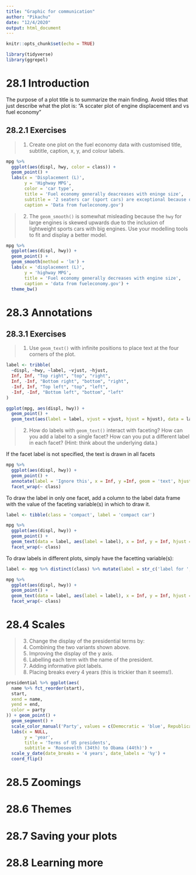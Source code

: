 ---
title: "Graphic for communication"
author: "Pikachu"
date: "12/4/2020"
output: html_document
---

```{r setup, include=FALSE}
knitr::opts_chunk$set(echo = TRUE)
```

```{r}
library(tidyverse)
library(ggrepel)
```

# 28.1 Introduction

The purpose of a plot title is to summarize the main finding. Avoid titles that just describe what the plot is: "A sccater plot of engine displacement and vs fuel economy"

## 28.2.1 Exercises
>1. Create one plot on the fuel economy data with customised title, subtitle, caption, x, y, and colour labels.

```{r}
mpg %>% 
  ggplot(aes(displ, hwy, color = class)) + 
  geom_point() +
  labs(x = 'Displacement (L)',
       y = 'Highway MPG',
       color = 'car type',
       title = 'Fuel economy generally deacreases with eninge size',
       subtitle = '2 seaters car (sport cars) are exceptional because of their lightweight',
       caption = 'Data from fueleconomy.gov')
```

>2. The `geom_smooth()` is somewhat misleading because the `hwy` for large engines is skewed upwards due to the inclusion of lightweight sports cars with big engines. Use your modelling tools to fit and display a better model.

```{r}
mpg %>% 
  ggplot(aes(displ, hwy)) + 
  geom_point() + 
  geom_smooth(method = 'lm') +
  labs(x = 'displacement (L)',
       y = 'highway MPG',
       title = 'Fuel economy generally decreases with engine size',
       caption = 'data from fueleconomy.gov') + 
  theme_bw()
```

# 28.3 Annotations
## 28.3.1 Exercises
>1. Use `geom_text()` with infinite positions to place text at the four corners of the plot.

```{r}
label <- tribble(
  ~displ, ~hwy, ~label, ~vjust, ~hjust,
  Inf, Inf, "Top right", "top", "right",
  Inf, -Inf, "Bottom right", "bottom", "right",
  -Inf, Inf, "Top left", "top", "left",
  -Inf, -Inf, "Bottom left", "bottom", "left"
)

ggplot(mpg, aes(displ, hwy)) +
  geom_point() +
  geom_text(aes(label = label, vjust = vjust, hjust = hjust), data = label)
```

>2. How do labels with `geom_text()` interact with faceting? How can you add a label to a single facet? How can you put a different label in each facet? (Hint: think about the underlying data.)

If the facet label is not specified, the text is drawn in all facets

```{r}
mpg %>% 
  ggplot(aes(displ, hwy)) + 
  geom_point() + 
  annotate(label = 'Ignore this', x = Inf, y =Inf, geom = 'text', hjust = 1, vjust = 1) + 
  facet_wrap(~ class)
```
To draw the label in only one facet, add a column to the label data frame with the value of the faceting variable(s) in which to draw it.

```{r}
label <- tibble(class = 'compact', label = 'compact car')

mpg %>% 
  ggplot(aes(displ, hwy)) +
  geom_point() + 
  geom_text(data = label, aes(label = label), x = Inf, y = Inf, hjust = 1, vjust = 1) + 
  facet_wrap(~ class)
```
To draw labels in different plots, simply have the facetting variable(s):

```{r}
label <- mpg %>% distinct(class) %>% mutate(label = str_c('label for ', class))

mpg %>% 
  ggplot(aes(displ, hwy)) + 
  geom_point() +
  geom_text(data = label, aes(label = label), x = Inf, y = Inf, hjust = 1, vjust = 1) +
  facet_wrap(~ class)
```


# 28.4 Scales

>3. Change the display of the presidential terms by:
1. Combining the two variants shown above.
2. Improving the display of the y axis.
3. Labelling each term with the name of the president.
4. Adding informative plot labels.
5. Placing breaks every 4 years (this is trickier than it seems!).

```{r}
presidential %>% ggplot(aes(
  name %>% fct_reorder(start),
  start,
  xend = name,
  yend = end,
  color = party
)) + geom_point() + 
  geom_segment() + 
  scale_color_manual('Party', values = c(Democratic = 'blue', Republican = 'red')) +
  labs(x = NULL,
       y = 'year',
       title = 'Terms of US presidents',
       subtitle = 'Roosevelth (34th) to Obama (44th)') +
  scale_y_date(date_breaks = '4 years', date_labels = '%y') +
  coord_flip()
```

# 28.5 Zoomings

# 28.6 Themes

# 28.7 Saving your plots

# 28.8 Learning more